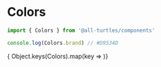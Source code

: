 
<Meta title='Components|Colors' />

# Colors

```js
import { Colors } from '@all-turtles/components'

console.log(Colors.brand) // #D9534D
```

<ColorPalette>
  { Object.keys(Colors).map(key =>
    <ColorItem
      key={key}
      title={key}
      colors={[Colors[key]]}
    />
  )}
</ColorPalette>
